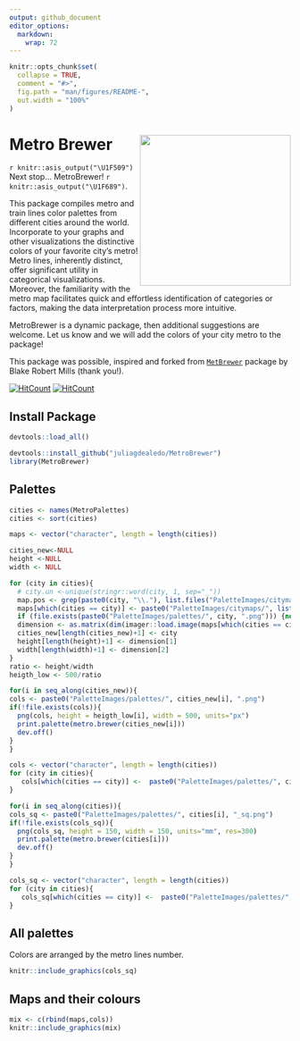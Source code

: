 ```yaml
---
output: github_document
editor_options: 
  markdown: 
    wrap: 72
---
```


<!-- README.md is generated from README.Rmd. Please edit that file -->

```r
knitr::opts_chunk$set(
  collapse = TRUE,
  comment = "#>",
  fig.path = "man/figures/README-",
  out.width = "100%"
)
```

# Metro Brewer <img src="PaletteImages/logo.png" align="right" width="270"/>

`r knitr::asis_output("\U1F509")` Next stop... MetroBrewer! `r knitr::asis_output("\U1F689")`.


This package compiles metro and train lines color palettes from 
different cities around the world. 
Incorporate to your graphs and other visualizations the distinctive colors of your 
favorite city's metro! Metro lines, inherently distinct, offer significant utility in
categorical visualizations. Moreover, the familiarity with the metro map facilitates 
quick and effortless identification of categories or factors, making the data interpretation
process more intuitive.

MetroBrewer is a dynamic package, then additional suggestions are welcome. 
Let us know and we will add the colors of your city metro to the package! 

This package was possible, inspired and forked from 
[`MetBrewer`](https://github.com/BlakeRMills/MetBrewer)
package by Blake Robert Mills (thank you!).


[![HitCount](https://hits.dwyl.com/juliagdealedo/MetroBrewer.svg?style=flat-square)](https://hits.dwyl.com/juliagdealedo/MetroBrewer)
[![HitCount](https://hits.dwyl.com/juliagdealedo/MetroBrewer.svg?style=flat-square&show=unique)](https://hits.dwyl.com/juliagdealedo/MetroBrewer)


## Install Package

```r
devtools::load_all()
```

```r
devtools::install_github("juliagdealedo/MetroBrewer")
library(MetroBrewer)
```

## Palettes

```r
cities <- names(MetroPalettes)
cities <- sort(cities)
```

```r
maps <- vector("character", length = length(cities))

cities_new<-NULL
height <-NULL
width <- NULL

for (city in cities){
  # city.un <-unique(stringr::word(city, 1, sep="_"))
  map.pos <- grep(paste0(city, "\\."), list.files("PaletteImages/citymaps"))
  maps[which(cities == city)] <- paste0("PaletteImages/citymaps/", list.files("PaletteImages/citymaps")[map.pos])
  if (file.exists(paste0("PaletteImages/palettes/", city, ".png"))) {next}
  dimension <- as.matrix(dim(imager::load.image(maps[which(cities == city)])))
  cities_new[length(cities_new)+1] <- city
  height[length(height)+1] <- dimension[1]
  width[length(width)+1] <- dimension[2]
}
ratio <- height/width
heigth_low <- 500/ratio
```

```r

for(i in seq_along(cities_new)){
cols <- paste0("PaletteImages/palettes/", cities_new[i], ".png")
if(!file.exists(cols)){
  png(cols, height = heigth_low[i], width = 500, units="px")
  print.palette(metro.brewer(cities_new[i]))
  dev.off()
}
}
```

```r
cols <- vector("character", length = length(cities))
for (city in cities){
   cols[which(cities == city)] <-  paste0("PaletteImages/palettes/", city, ".png")
}

```


```r
for(i in seq_along(cities)){
cols_sq <- paste0("PaletteImages/palettes/", cities[i], "_sq.png")
if(!file.exists(cols_sq)){
  png(cols_sq, height = 150, width = 150, units="mm", res=300)
  print.palette(metro.brewer(cities[i]))
  dev.off()
}
}
```

```r
cols_sq <- vector("character", length = length(cities))
for (city in cities){
   cols_sq[which(cities == city)] <-  paste0("PaletteImages/palettes/", city, "_sq.png")
}

```
## All palettes
Colors are arranged by the metro lines number.


```r
knitr::include_graphics(cols_sq)
```

## Maps and their colours
```r
mix <- c(rbind(maps,cols))
knitr::include_graphics(mix)

```

